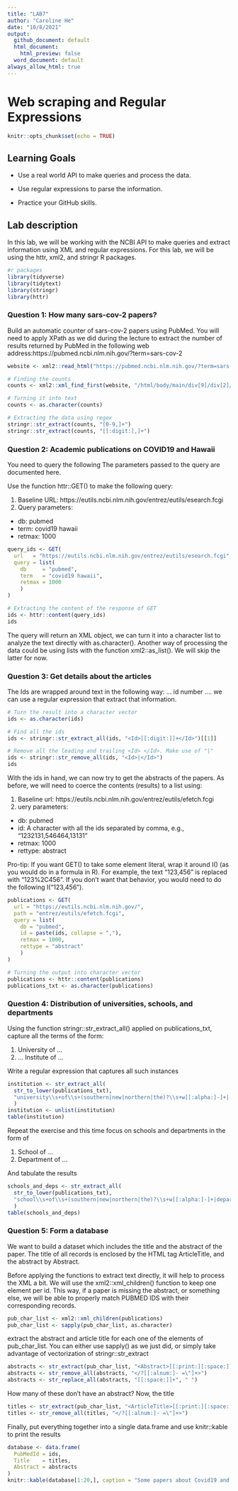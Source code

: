 ```yaml
---
title: "LAB7"
author: "Caroline He"
date: "10/8/2021"
output: 
  github_document: default
  html_document:
    html_preview: false
  word_document: default 
always_allow_html: true
---
```


# Web scraping and Regular Expressions

```r
knitr::opts_chunk$set(echo = TRUE)
```

## Learning Goals
* Use a real world API to make queries and process the data.

* Use regular expressions to parse the information.

* Practice your GitHub skills.

## Lab description
In this lab, we will be working with the NCBI API to make queries and extract information using XML and regular expressions. For this lab, we will be using the httr, xml2, and stringr R packages.

```r
#r packages
library(tidyverse)
library(tidytext)
library(stringr)
library(httr)
```


### Question 1: How many sars-cov-2 papers?
Build an automatic counter of sars-cov-2 papers using PubMed. You will need to apply XPath as we did during the lecture to extract the number of results returned by PubMed in the following web address:https://pubmed.ncbi.nlm.nih.gov/?term=sars-cov-2

```r
website <- xml2::read_html("https://pubmed.ncbi.nlm.nih.gov/?term=sars-cov-2")

# Finding the counts
counts <- xml2::xml_find_first(website, "/html/body/main/div[9]/div[2]/section[1]/div[2]/div[1]/span")

# Turning it into text
counts <- as.character(counts)

# Extracting the data using regex
stringr::str_extract(counts, "[0-9,]+")
stringr::str_extract(counts, "[[:digit:],]+")
```

### Question 2: Academic publications on COVID19 and Hawaii
You need to query the following The parameters passed to the query are documented here.

Use the function httr::GET() to make the following query:

1. Baseline URL: https://eutils.ncbi.nlm.nih.gov/entrez/eutils/esearch.fcgi
2. Query parameters:

* db: pubmed
* term: covid19 hawaii
* retmax: 1000

```r
query_ids <- GET(
  url   = "https://eutils.ncbi.nlm.nih.gov/entrez/eutils/esearch.fcgi",
  query = list(
    db     = "pubmed",
    term   = "covid19 hawaii",
    retmax = 1000
    )
)

# Extracting the content of the response of GET
ids <- httr::content(query_ids)
ids
```

The query will return an XML object, we can turn it into a character list to analyze the text directly with as.character(). Another way of processing the data could be using lists with the function xml2::as_list(). We will skip the latter for now.

### Question 3: Get details about the articles
The Ids are wrapped around text in the following way: <Id>... id number ...</Id>. we can use a regular expression that extract that information. 
```r
# Turn the result into a character vector
ids <- as.character(ids)

# Find all the ids 
ids <- stringr::str_extract_all(ids, "<Id>[[:digit:]]+</Id>")[[1]]

# Remove all the leading and trailing <Id> </Id>. Make use of "|"
ids <- stringr::str_remove_all(ids, "<Id>|</Id>")
ids
```

With the ids in hand, we can now try to get the abstracts of the papers. As before, we will need to coerce the contents (results) to a list using:

1. Baseline url: https://eutils.ncbi.nlm.nih.gov/entrez/eutils/efetch.fcgi
2. uery parameters:

* db: pubmed
* id: A character with all the ids separated by comma, e.g., “1232131,546464,13131”
* retmax: 1000
* rettype: abstract

Pro-tip: If you want GET() to take some element literal, wrap it around I() (as you would do in a formula in R). For example, the text "123,456" is replaced with "123%2C456". If you don’t want that behavior, you would need to do the following I("123,456").

```r
publications <- GET(
  url = "https://eutils.ncbi.nlm.nih.gov/",
  path = "entrez/eutils/efetch.fcgi",
  query = list(
    db = "pubmed",
    id = paste(ids, collapse = ","),
    retmax = 1000,
    rettype = "abstract"
    )
)

# Turning the output into character vector
publications <- httr::content(publications)
publications_txt <- as.character(publications)
```

### Question 4: Distribution of universities, schools, and departments
Using the function stringr::str_extract_all() applied on publications_txt, capture all the terms of the form:

1. University of …
2. … Institute of …

Write a regular expression that captures all such instances

```r
institution <- str_extract_all(
  str_to_lower(publications_txt),
  "university\\s+of\\s+(southern|new|northern|the)?\\s+w[[:alpha:]-]+|[[:alpha:]-]+\\s+institute\\s+of\\s+[[:alpha:]-]+"
  ) 
institution <- unlist(institution)
table(institution)
```

Repeat the exercise and this time focus on schools and departments in the form of

1. School of …
2. Department of …

And tabulate the results
```r
schools_and_deps <- str_extract_all(
  str_to_lower(publications_txt),
  "school\\s+of\\s+(southern|new|northern|the)?\\s+w[[:alpha:]-]+|department\\s+of\\s+[[:alpha:]-]+"
  )
table(schools_and_deps)
```

### Question 5: Form a database
We want to build a dataset which includes the title and the abstract of the paper. The title of all records is enclosed by the HTML tag ArticleTitle, and the abstract by Abstract.

Before applying the functions to extract text directly, it will help to process the XML a bit. We will use the xml2::xml_children() function to keep one element per id. This way, if a paper is missing the abstract, or something else, we will be able to properly match PUBMED IDS with their corresponding records.
```r
pub_char_list <- xml2::xml_children(publications)
pub_char_list <- sapply(pub_char_list, as.character)
```

extract the abstract and article title for each one of the elements of pub_char_list. You can either use sapply() as we just did, or simply take advantage of vectorization of stringr::str_extract
```r
abstracts <- str_extract(pub_char_list, "<Abstract>[[:print:][:space:]]+</Abstract>")
abstracts <- str_remove_all(abstracts, "</?[[:alnum:]- =\"]+>")
abstracts <- str_replace_all(abstracts, "[[:space:]]+", " ")
```

How many of these don’t have an abstract? Now, the title
```r
titles <- str_extract(pub_char_list, "<ArticleTitle>[[:print:][:space:]]+</ArticleTitle>")
titles <- str_remove_all(titles, "</?[[:alnum:]- =\"]+>")
```

Finally, put everything together into a single data.frame and use knitr::kable to print the results
```r
database <- data.frame(
  PubMedId = ids,
  Title    = titles,
  Abstract = abstracts
)
knitr::kable(database[1:20,], caption = "Some papers about Covid19 and Hawaii")
```



